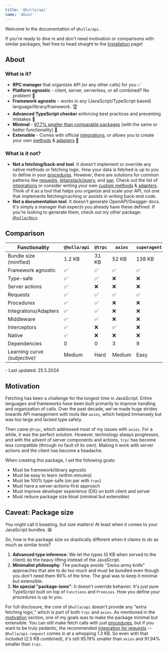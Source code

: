 ```yaml
---
title: '@hulla/api'
name: 'About'
---
```


Welcome to the documentation of `@hulla/api`.

If you're ready to dive in and don't need motivation or comparisons with similar packages, feel free to head straight to the [Installation](api/getting-started/installation) page!

## About

### What is it?

- **RPC manager** that organizes API (or any other calls) for you ✅
- **Platform agnostic** - client, server, serverless, or all combined? No problem! 💎
- **Framework agnostic** - works in any (JavaScript/TypeScript based) language/library/framework. 🏆
- **Advanced TypeScript checker** enforcing best practices and preventing mistakes 🦸
- **Minimal** - [97.7% smaller than comparable packages](#caveat-package-size) (with the same or better functionality) 🤯
- **Extensible** - Comes with official [integrations](api/integrations), or allows you to create your own [methods](/docs/api/advanced/custom) & [adapters](/docs/api/advanced/adapters) 🧩

### What is it not?

- **Not a fetching/back-end tool**. It doesn't implement or override any native methods or fetching logic. How your data is fetched is up to you to define in your [procedures](api/core-concepts/procedures). However, there are solutions for common patterns like [requests](api/integrations/requests), [@tanstack/query](api/integrations/query), and [swr](api/integrations/swr). Check out the list of [integrations](api/integrations) or consider writing your own [custom methods](api/advanced/custom) & [adapters](api/advanced/adapters). Think of it as a tool that helps you organize and scale your API, not one that implements fetching/caching or assists in writing back-end code.
- **Not a documentation tool**. It doesn't generate OpenAPI/Swagger docs. It's simply a manager that expects you already have these defined. If you're looking to generate them, check out my other package: [`@hulla/docs`](/docs/docs).

## Comparison

| Functionality                 | `@hulla/api` | `@trpc` | `axios` | `superagent` |
| ----------------------------- | ------------ | ------- | ------- | ------------ |
| Bundle size (minified)        | 1.2 KB       | 31 KB   | 52 KB   | 138 KB       |
| Framework agnostic            | ✅           | ✅      | ✅      | ✅           |
| Type-safe                     | ✅           | ✅      | ❌      | ❌           |
| Server actions                | ✅           | ❌      | ❌      | ❌           |
| Requests                      | ✅           | ✅      | ✅      | ✅           |
| Procedures                    | ✅           | ✅      | ❌      | ❌           |
| Integrations/Adapters         | ✅           | ✅      | ❌      | ❌           |
| Middleware                    | ✅           | ✅      | ❌      | ❌           |
| Interceptors                  | ✅           | ❌      | ✅      | ❌           |
| Native                        | ✅           | ❌      | ❌      | ❌           |
| Dependencies                  | 0            | 0       | 3       | 9            |
| Learning curve _(subjective)_ | Medium       | Hard    | Medium  | Easy         |

<p class="text-xs text-right">- Last updated: 25.5.2024</p>

## Motivation

Fetching has been a challenge for the longest time in JavaScript. Entire languages and frameworks have been built primarily to improve handling and organization of calls. Over the past decade, we've made huge strides towards API management with tools like `axios`, which helped immensely but was too large and lacked type safety.

Then came `@trpc`, which addressed most of my issues with `axios`. For a while, it was the perfect solution. However, technology always progresses, and with the advent of server components and actions, `trpc` has become less compatible (through no fault of its own). Making it work with server actions and the client has become a headache.

When creating this package, I set the following goals:

- Must be framework/library agnostic
- Must be easy to learn (within minutes)
- Must be 100% type-safe (on par with `trpc`)
- Must have a server-actions-first approach
- Must improve developer experience (DX) on both client and server
- Must reduce package size bloat (minimal but extensible)

## Caveat: Package size

You might call it boasting, but size matters! At least when it comes to your JavaScript bundles. 😅

So, how is the package size so drastically different when it claims to do as much as similar tools?

1. **Advanced type inference**: We let the types (0 KB when served to the client) do the heavy lifting instead of the JavaScript.
2. **Minimalist philosophy**: The package avoids "Swiss-army knife" approaches that aim to do too much and must be bundled even though you don't need them 90% of the time. The goal was to keep it minimal but extensible.
3. **No special "package-isms"**: It doesn't override behavior. It's just pure TypeScript built on top of `Functions` and `Promises`. How you define your procedures is up to you.

For full disclosure, the core of `@hulla/api` doesn't provide any "extra fetching logic," which is part of both `trpc` and `axios`. As mentioned in the [motivation](#motivation) section, one of my goals was to make the package minimal but extensible. You can still make fetch calls with just [procedures](/docs/api/core-concepts/procedures), but if you want to be truly pedantic, the recommended [integration for requests](/docs/api/integrations/requests) -- `@hulla/api-request` comes in at a whopping 1.3 KB. So even with that included (2.5 KB combined), it's still 95.19% smaller than `axios` and 91.94% smaller than `trpc`.
